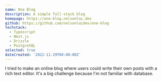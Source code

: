 ```yaml
---
name: One Blog
description: A simple full-stack blog
homepage: https://one-blog.nelsonlai.dev
github: https://github.com/nelsonlaidev/one-blog
techstack:
  - Typescript
  - Next.js
  - Drizzle
  - PostgreSQL
selected: true
dateCreated: '2022-11-29T00:00:00Z'
---
```


I tried to make an online blog where users could write their own posts with a rich text editor. It's a big challenge because I'm not familiar with database.
